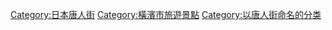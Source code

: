{{Commonscat|Chinatown, Yokohama}}

[[Category:日本唐人街|Category:日本唐人街]]
[[Category:橫濱市旅遊景點|Category:橫濱市旅遊景點]]
[[Category:以唐人街命名的分类|Category:以唐人街命名的分类]]